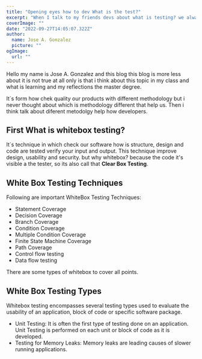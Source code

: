 ```yaml
---
title: "Opening eyes how to dev What is the test?"
excerpt: "When I talk to my friends devs about what is testing? we always come up the same conclusions, it´s form how chek quality our products with diferent metodoly."
coverImage: ""
date: "2022-09-27T14:05:07.322Z"
author:
  name: Jose A. Gonzalez
  picture: ""
ogImage:
  url: ""
---
```


Hello my name is Jose A. Gonzalez and this blog this blog is more less about it is not true at all only is that i think about this topic in my class and what is learning and my reflections the master degree.

It´s form how chek quality our products with different methodology but i never thought about which is methodology different that help us. Then i think talk about diferent metodolgy help how developers.

## First What is whitebox testing?

It´s technique in which check our software how is structure, design and code are tested verify your input and output. This technique improve design, usability and security. but why whitebox? because the code it's visible a the tester, so its also call that **Clear Box Testing**.

<CustomImage
  src="/img/whitebox.jpg"
  alt="The WhiteBox"
  with={500}
  height={500}
/>

## White Box Testing Techniques

Following are important WhiteBox Testing Techniques:

- Statement Coverage
- Decision Coverage
- Branch Coverage
- Condition Coverage
- Multiple Condition Coverage
- Finite State Machine Coverage
- Path Coverage
- Control flow testing
- Data flow testing

There are some types of whitebox to cover all points.

## White Box Testing Types

Whitebox testing encompasses several testing types used to evaluate the usability of an application, block of code or specific software package.

- Unit Testing: It is often the first type of testing done on an application. Unit Testing is performed on each unit or block of code as it is developed.
- Testing for Memory Leaks: Memory leaks are leading causes of slower running applications.
